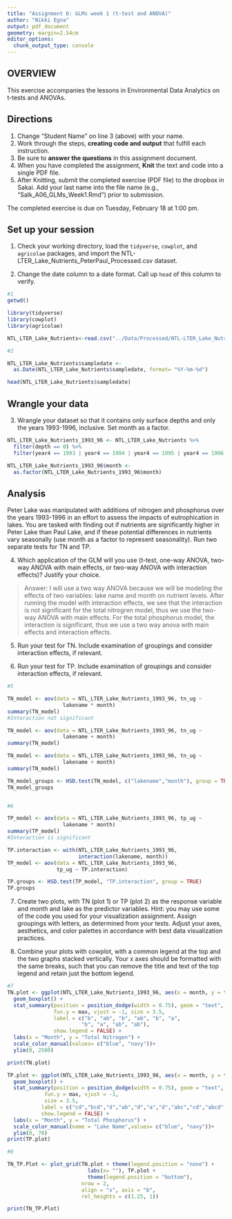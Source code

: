 ```yaml
---
title: "Assignment 6: GLMs week 1 (t-test and ANOVA)"
author: "Nikki Egna"
output: pdf_document
geometry: margin=2.54cm
editor_options: 
  chunk_output_type: console
---
```


## OVERVIEW

This exercise accompanies the lessons in Environmental Data Analytics on t-tests and ANOVAs. 

## Directions
1. Change "Student Name" on line 3 (above) with your name.
3. Work through the steps, **creating code and output** that fulfill each instruction.
4. Be sure to **answer the questions** in this assignment document.
6. When you have completed the assignment, **Knit** the text and code into a single PDF file.
8. After Knitting, submit the completed exercise (PDF file) to the dropbox in Sakai. Add your last name into the file name (e.g., "Salk_A06_GLMs_Week1.Rmd") prior to submission.

The completed exercise is due on Tuesday, February 18 at 1:00 pm.

## Set up your session

1. Check your working directory, load the `tidyverse`, `cowplot`, and `agricolae` packages, and import the NTL-LTER_Lake_Nutrients_PeterPaul_Processed.csv dataset. 

2. Change the date column to a date format. Call up `head` of this column to verify.


```r
#1
getwd()

library(tidyverse)
library(cowplot)
library(agricolae)

NTL_LTER_Lake_Nutrients<-read.csv("../Data/Processed/NTL-LTER_Lake_Nutrients_PeterPaul_Processed.csv")

#2

NTL_LTER_Lake_Nutrients$sampledate <- 
  as.Date(NTL_LTER_Lake_Nutrients$sampledate, format= "%Y-%m-%d")

head(NTL_LTER_Lake_Nutrients$sampledate)
```


## Wrangle your data

3. Wrangle your dataset so that it contains only surface depths and only the years 1993-1996, inclusive. Set month as a factor.
```r

NTL_LTER_Lake_Nutrients_1993_96 <- NTL_LTER_Lake_Nutrients %>%
  filter(depth == 0) %>%
  filter(year4 == 1993 | year4 == 1994 | year4 == 1995 | year4 == 1996)

NTL_LTER_Lake_Nutrients_1993_96$month <-
  as.factor(NTL_LTER_Lake_Nutrients_1993_96$month)

```

## Analysis

Peter Lake was manipulated with additions of nitrogen and phosphorus over the years 1993-1996 in an effort to assess the impacts of eutrophication in lakes. You are tasked with finding out if nutrients are significantly higher in Peter Lake than Paul Lake, and if these potential differences in nutrients vary seasonally (use month as a factor to represent seasonality). Run two separate tests for TN and TP.

4. Which application of the GLM will you use (t-test, one-way ANOVA, two-way ANOVA with main effects, or two-way ANOVA with interaction effects)? Justify your choice.

> Answer:  I will use a two way ANOVA because we will be modeling the effects of two variables: lake name and month on nutrient levels. After running the model with interaction effects, we see that the interaction is not significant for the total nitrogren model, thus we use the two-way ANOVA with main effects. For the total phosphorus model, the interaction is significant, thus we use a two way anova with main effects and interaction effects.

5. Run your test for TN. Include examination of groupings and consider interaction effects, if relevant.

6. Run your test for TP. Include examination of groupings and consider interaction effects, if relevant.

```r
#5

TN_model <- aov(data = NTL_LTER_Lake_Nutrients_1993_96, tn_ug ~ 
                  lakename * month) 
summary(TN_model)
#Interaction not significant

TN_model <- aov(data = NTL_LTER_Lake_Nutrients_1993_96, tn_ug ~ 
                  lakename + month) 
summary(TN_model)

TN_model <- aov(data = NTL_LTER_Lake_Nutrients_1993_96, tn_ug ~ 
                  lakename + month) 
summary(TN_model)

TN_model_groups <- HSD.test(TN_model, c("lakename","month"), group = TRUE)
TN_model_groups


#6

TP_model <- aov(data = NTL_LTER_Lake_Nutrients_1993_96, tp_ug ~ 
                  lakename * month) 
summary(TP_model)
#Interaction is significant

TP.interaction <- with(NTL_LTER_Lake_Nutrients_1993_96, 
                       interaction(lakename, month))
TP_model <- aov(data = NTL_LTER_Lake_Nutrients_1993_96, 
                tp_ug ~ TP.interaction)

TP.groups <- HSD.test(TP_model, "TP.interaction", group = TRUE)
TP.groups


```

7. Create two plots, with TN (plot 1) or TP (plot 2) as the response variable and month and lake as the predictor variables. Hint: you may use some of the code you used for your visualization assignment. Assign groupings with letters, as determined from your tests. Adjust your axes, aesthetics, and color palettes in accordance with best data visualization practices.

8. Combine your plots with cowplot, with a common legend at the top and the two graphs stacked vertically. Your x axes should be formatted with the same breaks, such that you can remove the title and text of the top legend and retain just the bottom legend. 

```r
#7
TN.plot <- ggplot(NTL_LTER_Lake_Nutrients_1993_96, aes(x = month, y = tn_ug, color = lakename)) +
  geom_boxplot() +
  stat_summary(position = position_dodge(width = 0.75), geom = "text", 
               fun.y = max, vjust = -1, size = 3.5,
               label = c("b", "ab", "b", "ab", "b", "a", 
                        "b", "a", "ab", "ab"), 
               show.legend = FALSE) +
  labs(x = "Month", y = "Total Nitrogen") +
  scale_color_manual(values= c("blue", "navy"))+
  ylim(0, 2500)

print(TN.plot)

TP.plot <- ggplot(NTL_LTER_Lake_Nutrients_1993_96, aes(x = month, y = tp_ug, color = lakename)) +
  geom_boxplot() +
  stat_summary(position = position_dodge(width = 0.75), geom = "text", 
            fun.y = max, vjust = -1,
            size = 3.5,
           label = c("cd","bcd","d","ab","d","a","d","abc","cd","abcd" ),
           show.legend = FALSE) +
  labs(x = "Month", y = "Total Phosphorus") +
  scale_color_manual(name = "Lake Name",values= c("blue", "navy"))+
  ylim(0, 70)
print(TP.plot)

#8

TN_TP.Plot <- plot_grid(TN.plot + theme(legend.position = "none") + 
                          labs(x= ""), TP.plot + 
                          theme(legend.position = "bottom"), 
                        nrow = 2, 
                        align = "v", axis = "b",
                        rel_heights = c(1.25, 1))

print(TN_TP.Plot)
```





